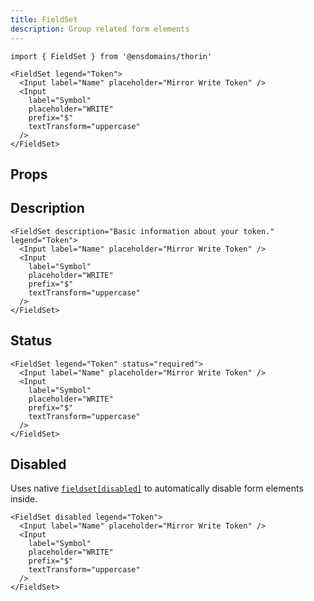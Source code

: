 ```yaml
---
title: FieldSet
description: Group related form elements
---
```


```tsx
import { FieldSet } from '@ensdomains/thorin'
```

```tsx live=true expand=true
<FieldSet legend="Token">
  <Input label="Name" placeholder="Mirror Write Token" />
  <Input
    label="Symbol"
    placeholder="WRITE"
    prefix="$"
    textTransform="uppercase"
  />
</FieldSet>
```

## Props

<PropsTable sourceLink={sourceLink} types={types} />

## Description

```tsx live=true
<FieldSet description="Basic information about your token." legend="Token">
  <Input label="Name" placeholder="Mirror Write Token" />
  <Input
    label="Symbol"
    placeholder="WRITE"
    prefix="$"
    textTransform="uppercase"
  />
</FieldSet>
```

## Status

```tsx live=true
<FieldSet legend="Token" status="required">
  <Input label="Name" placeholder="Mirror Write Token" />
  <Input
    label="Symbol"
    placeholder="WRITE"
    prefix="$"
    textTransform="uppercase"
  />
</FieldSet>
```

## Disabled

Uses native [`fieldset[disabled]`](https://developer.mozilla.org/en-US/docs/Web/HTML/Element/fieldset#attr-disabled) to automatically disable form elements inside.

```tsx live=true
<FieldSet disabled legend="Token">
  <Input label="Name" placeholder="Mirror Write Token" />
  <Input
    label="Symbol"
    placeholder="WRITE"
    prefix="$"
    textTransform="uppercase"
  />
</FieldSet>
```
